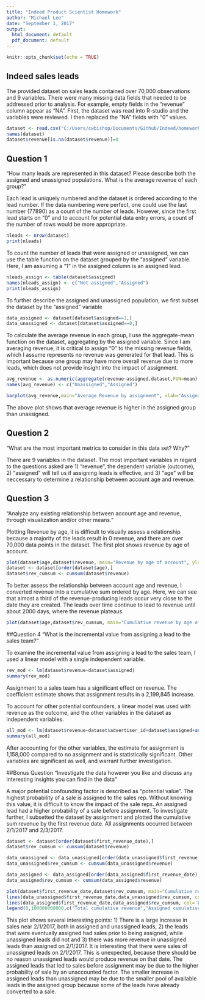 ```yaml
---
title: "Indeed Product Scientist Homework"
author: "Michael Lee"
date: "September 1, 2017"
output:
  html_document: default
  pdf_document: default
---
```


```r
knitr::opts_chunk$set(echo = TRUE)
```

##  Indeed sales leads

The provided dataset on sales leads contained over 70,000 observations and 9 variables. There were many missing data fields that needed to be addressed prior to analysis. For example, empty fields in the "revenue" column appear as "NA". First, the dataset was read into R-studio and the variables were reviewed. I then replaced the "NA" fields with "0" values.

```r
dataset <- read.csv("C:/Users/cwbishop/Documents/Github/Indeed/homework_data_set.csv")
names(dataset)
dataset$revenue[is.na(dataset$revenue)]=0
```

## Question 1
"How many leads are represented in this dataset? Please describe both the assigned and unassigned populations.
What is the average revenue of each group?"

Each lead is uniquely numbered and the dataset is ordered according to the lead number. If the data numbering were perfect, one could use the last number (77890) as a count of the number of leads. However, since the first lead starts on "0" and to account for potential data entry errors, a count of the number of rows would be more appropriate.

```r
nleads <- nrow(dataset)
print(nleads)
```
To count the number of leads that were assigned or unassigned, we can use the table function on the dataset grouped by the "assigned" variable. Here, I am assuming a "1" in the assigned column is an assigned lead.

```r
nleads_assign <- table(dataset$assigned)
names(nleads_assign) <- c("Not assigned","Assigned")
print(nleads_assign)
```

To further describe the assigned and unassigned population, we first subset the dataset by the "assigned" variable

```r
data_assigned <- dataset[dataset$assigned==1,]
data_unassigned <- dataset[dataset$assigned==0,]
```

To calculate the average revenue in each group, I use the aggregate-mean function on the dataset, aggregating by the assigned variable. Since I am averaging revenue, it is critical to assign "0" to the missing revenue fields, which I assume represents no revenue was generated for that lead. This is important because one group may have more overall revenue due to more leads, which does not provide insight into the impact of assignment. 

```r
avg_revenue <- as.numeric(aggregate(revenue~assigned,dataset,FUN=mean)[2][,1])
names(avg_revenue) <- c("Unassigned","Assigned")

barplot(avg_revenue,main="Average Revenue by assignment", xlab="Assignment", ylab="$ dollars")
```

The above plot shows that average revenue is higher in the assigned group than unassigned.

## Question 2
"What are the most important metrics to consider in this data set? Why?"

There are 9 variables in the dataset. The most important variables in regard to the questions asked are 1) "revenue", the dependent variable (outcome), 2) "assigned" will tell us if assigning leads is effective, and 3) "age" will be neccessary to determine a relationship between account age and revenue.

## Question 3
"Analyze any existing relationship between account age and revenue, through visualization and/or other means."

Plotting Revenue by age, it is difficult to visually assess a relationship because a majority of the leads result in 0 revenue, and there are over 70,000 data points in the dataset. The first plot shows revenue by age of account. 

```r
plot(dataset$age,dataset$revenue, main="Revenue by age of account", ylab="Revenue", xlab="Age (days")
dataset <- dataset[order(dataset$age),]
dataset$rev_cumsum <- cumsum(dataset$revenue)
```

To better assess the relationship between account age and revenue, I converted revenue into a cumulative sum ordered by age. Here, we can see that almost a third of the revenue-producing leads occur very close to the date they are created. The leads over time continue to lead to revenue until about 2000 days, where the revenue plateaus. 

```r
plot(dataset$age,dataset$rev_cumsum, main="Cumulative revenue by age of account",ylab="Cumulative Revenue", xlab="Age (days)")
```

##Question 4
"What is the incremental value from assigning a lead to the sales team?"

To examine the incremental value from assigning a lead to the sales team, I used a linear model with a single independent variable.

```r
rev_mod <- lm(dataset$revenue~dataset$assigned)
summary(rev_mod)
```

Assignment to a sales team has a significant effect on revenue. The coefficient estimate shows that assignment results in a 2,199,845 increase.  

To account for other potential confounders, a linear model was used with revenue as the outcome, and the other variables in the dataset as independent variables. 

```r
all_mod <- lm(dataset$revenue~dataset$advertiser_id+dataset$assigned+as.integer(dataset$date_assignment_starts)+as.integer(dataset$date_assignment_ends)+as.integer(dataset$first_revenue_date)+as.integer(dataset$date_created)+dataset$age+dataset$assign_days)
summary(all_mod)
```

After accounting for the other variables, the estimate for assignment is 1,158,000 compared to no assignment and is statistically significant. Other variables are significant as well, and warrant further investigation.

##Bonus Question
"Investigate the data however you like and discuss any interesting insights you can find in the data"

A major potential confounding factor is described as "potential value". The highest probability of a sale is assigned to the sales rep. Without knowing this value, it is difficult to know the impact of the sale reps. An assigned lead had a higher probability of a sale before assignment. To investigate further, I subsetted the dataset by assignment and plotted the cumulative sum revenue by the first revenue date. All assignments occurred between 2/1/2017 and 2/3/2017.

```r

dataset <- dataset[order(dataset$first_revenue_date),]
dataset$rev_cumsum <- cumsum(dataset$revenue)

data_unassigned <- data_unassigned[order(data_unassigned$first_revenue_date),]
data_unassigned$rev_cumsum <- cumsum(data_unassigned$revenue)

data_assigned <- data_assigned[order(data_assigned$first_revenue_date),]
data_assigned$rev_cumsum <- cumsum(data_assigned$revenue)

plot(dataset$first_revenue_date,dataset$rev_cumsum, main="Cumulative revenue by first revenue date",xlab="First Revenue Date", ylab="Cumulative Revenue")
lines(data_unassigned$first_revenue_date,data_unassigned$rev_cumsum, col='red')
lines(data_assigned$first_revenue_date,data_assigned$rev_cumsum, col='blue')
legend(0,100000000000,c("Total cumulative revenue","Assigned cumulative revenue","Unassigned cumulative revenue"), lty=c(1,1), lwd=c(2.5,2.5,2.5), col=c("black","blue","red"))

```


This plot shows several interesting points: 1) There is a large increase in sales near 2/1/2017, both in assigned and unassigned leads, 2) the leads that were eventually assigned had sales prior to being assigned, while unassigned leads did not and 3) there was more revenue in unassigned leads than assigned on 2/1/2017. It is interesting that there were sales of unassigned leads on 2/1/2017. This is unexpected, because there should be no reason unassigned leads would produce revenue on that date. The assigned leads that led to sales before assignment may be due to the higher probability of sale by an unaccounted factor. The smaller increase in assigned leads than unassigned may be due to the smaller pool of available leads in the assigned group because some of the leads have already converted to a sale. 

